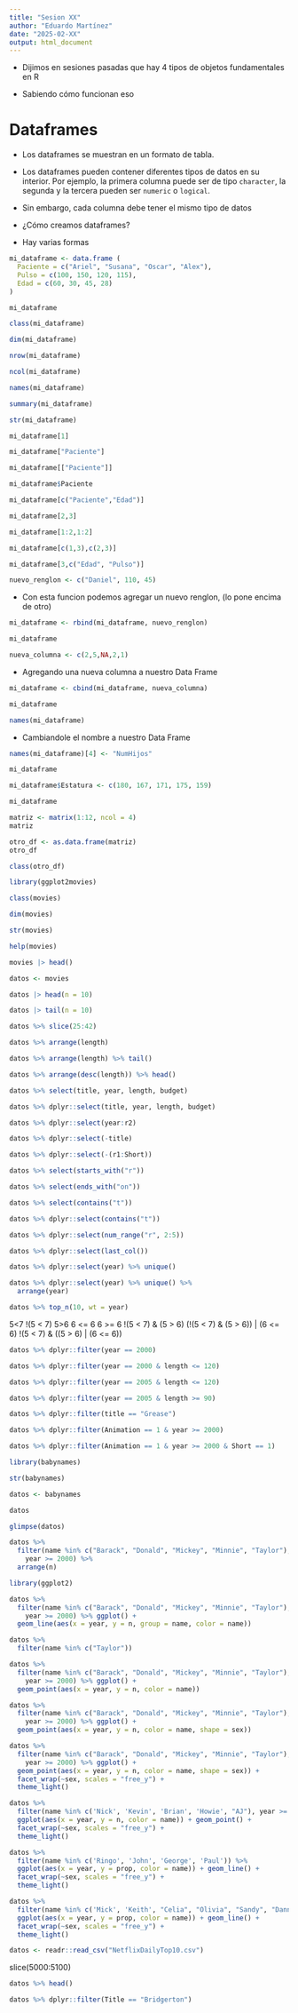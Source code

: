 ```yaml
---
title: "Sesion XX"
author: "Eduardo Martínez"
date: "2025-02-XX"
output: html_document
---
```


+ Dijimos en sesiones pasadas que hay 4 tipos de objetos fundamentales en R

+ Sabiendo cómo funcionan eso

# Dataframes

+ Los dataframes se muestran en un formato de tabla.

+ Los dataframes pueden contener diferentes tipos de datos en su interior. Por ejemplo, la primera columna puede ser de tipo `character`, la segunda y la tercera pueden ser `numeric` o `logical`.

+ Sin embargo, cada columna debe tener el mismo tipo de datos

+ ¿Cómo creamos dataframes?

+ Hay varias formas

```r
mi_dataframe <- data.frame (
  Paciente = c("Ariel", "Susana", "Oscar", "Alex"),
  Pulso = c(100, 150, 120, 115),
  Edad = c(60, 30, 45, 28)
)

mi_dataframe
```
```r
class(mi_dataframe)
```

```r
dim(mi_dataframe)
```

```r
nrow(mi_dataframe)
```

```r
ncol(mi_dataframe)
```

```r
names(mi_dataframe)
```

```r
summary(mi_dataframe)
```

```r
str(mi_dataframe)
```

```r
mi_dataframe[1]
```
```r
mi_dataframe["Paciente"]
```

```r
mi_dataframe[["Paciente"]]
```
```r
mi_dataframe$Paciente
```
```r
mi_dataframe[c("Paciente","Edad")]
```
```r
mi_dataframe[2,3]
```

```r
mi_dataframe[1:2,1:2]
```

```r
mi_dataframe[c(1,3),c(2,3)]
```

```r
mi_dataframe[3,c("Edad", "Pulso")]
```


```r
nuevo_renglon <- c("Daniel", 110, 45)
```
+ Con esta funcion podemos agregar un nuevo renglon, (lo pone encima de otro)

```r
mi_dataframe <- rbind(mi_dataframe, nuevo_renglon)
```

```r
mi_dataframe
```

```r
nueva_columna <- c(2,5,NA,2,1)
```


+ Agregando una nueva columna a nuestro Data Frame
```r
mi_dataframe <- cbind(mi_dataframe, nueva_columna)
```

```r
mi_dataframe
```

```r
names(mi_dataframe)
```

+ Cambiandole el nombre a nuestro Data Frame

```r
names(mi_dataframe)[4] <- "NumHijos"
```

```r
mi_dataframe
```
```r
mi_dataframe$Estatura <- c(180, 167, 171, 175, 159)
```

```r
mi_dataframe
```


```r
matriz <- matrix(1:12, ncol = 4)
matriz
```

```r
otro_df <- as.data.frame(matriz)
otro_df
```
```r
class(otro_df)
```

```r
library(ggplot2movies)
```

```r
class(movies)
```
```r
dim(movies)
```

```r
str(movies)
```

```r
help(movies)
```


```r
movies |> head()
```

```r
datos <- movies
```

```r
datos |> head(n = 10)
```

```r
datos |> tail(n = 10)
```

```r
datos %>% slice(25:42)
```



```r
datos %>% arrange(length)
```
```r
datos %>% arrange(length) %>% tail()
```

```r
datos %>% arrange(desc(length)) %>% head()
```

```r
datos %>% select(title, year, length, budget) 
```
```r
datos %>% dplyr::select(title, year, length, budget) 
```

```r
datos %>% dplyr::select(year:r2) 
```

```r
datos %>% dplyr::select(-title) 
```
```r
datos %>% dplyr::select(-(r1:Short)) 
```

```r
datos %>% select(starts_with("r"))
```

```r
datos %>% select(ends_with("on"))
```

```r
datos %>% select(contains("t"))
```

```r
datos %>% dplyr::select(contains("t"))
```

```r
datos %>% dplyr::select(num_range("r", 2:5))
```
```r
datos %>% dplyr::select(last_col())
```

```r
datos %>% dplyr::select(year) %>% unique()
```

```r
datos %>% dplyr::select(year) %>% unique() %>%
  arrange(year)
```

```r
datos %>% top_n(10, wt = year)
```

5<7
!(5 < 7)
5>6
6 <= 6
6 >= 6
!(5 < 7) & (5 > 6)
(!(5 < 7) & (5 > 6)) | (6 <= 6) !(5 < 7) & ((5 > 6) | (6 <= 6))


```r
datos %>% dplyr::filter(year == 2000)
```

```r
datos %>% dplyr::filter(year == 2000 & length <= 120)
```

```r
datos %>% dplyr::filter(year == 2005 & length <= 120)
```

```r
datos %>% dplyr::filter(year == 2005 & length >= 90)
```

```r
datos %>% dplyr::filter(title == "Grease")
```

```r
datos %>% dplyr::filter(Animation == 1 & year >= 2000)
```

```r
datos %>% dplyr::filter(Animation == 1 & year >= 2000 & Short == 1)
```

```r
library(babynames)
```

```r
str(babynames)
```

```r
datos <- babynames
```

```r
datos
```

```r
glimpse(datos)
```

```r
datos %>%
  filter(name %in% c("Barack", "Donald", "Mickey", "Minnie", "Taylor"),
    year >= 2000) %>%
  arrange(n)
```
```r
library(ggplot2)
```


```r
datos %>%
  filter(name %in% c("Barack", "Donald", "Mickey", "Minnie", "Taylor"),
    year >= 2000) %>% ggplot() +
  geom_line(aes(x = year, y = n, group = name, color = name))
```

```r
datos %>%
  filter(name %in% c("Taylor"))
```

```r
datos %>%
  filter(name %in% c("Barack", "Donald", "Mickey", "Minnie", "Taylor"),
    year >= 2000) %>% ggplot() +
  geom_point(aes(x = year, y = n, color = name))
```

```r
datos %>%
  filter(name %in% c("Barack", "Donald", "Mickey", "Minnie", "Taylor"),
    year >= 2000) %>% ggplot() +
  geom_point(aes(x = year, y = n, color = name, shape = sex))
```


```r
datos %>%
  filter(name %in% c("Barack", "Donald", "Mickey", "Minnie", "Taylor"),
    year >= 2000) %>% ggplot() +
  geom_point(aes(x = year, y = n, color = name, shape = sex)) +
  facet_wrap(~sex, scales = "free_y") +
  theme_light()
```

```r
datos %>% 
  filter(name %in% c('Nick', 'Kevin', 'Brian', 'Howie', "AJ"), year >= 2000) %>% 
  ggplot(aes(x = year, y = n, color = name)) + geom_point() +
  facet_wrap(~sex, scales = "free_y") +
  theme_light()
```


```r
datos %>% 
  filter(name %in% c('Ringo', 'John', 'George', 'Paul')) %>% 
  ggplot(aes(x = year, y = prop, color = name)) + geom_line() +
  facet_wrap(~sex, scales = "free_y") +
  theme_light()
```

```r
datos %>% 
  filter(name %in% c('Mick', 'Keith', "Celia", "Olivia", "Sandy", "Danny")) %>% 
  ggplot(aes(x = year, y = prop, color = name)) + geom_line() +
  facet_wrap(~sex, scales = "free_y") +
  theme_light()
```

```r
datos <- readr::read_csv("NetflixDailyTop10.csv")
```
slice(5000:5100)

```r
datos %>% head()
```


```r
datos %>% dplyr::filter(Title == "Bridgerton")
```

